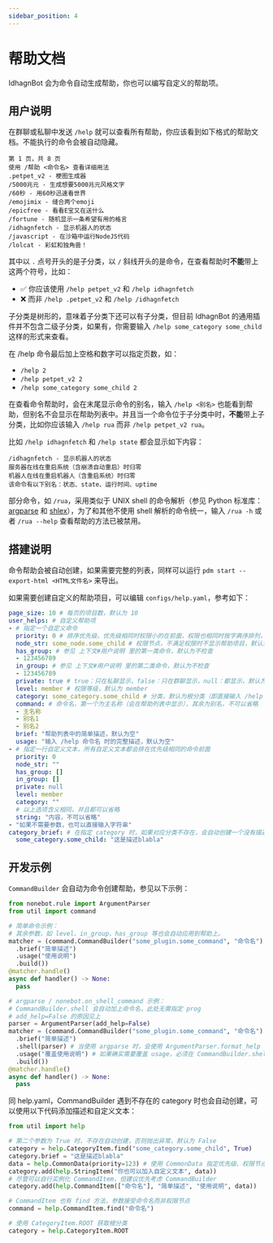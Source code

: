 ```yaml
---
sidebar_position: 4
---
```


# 帮助文档
IdhagnBot 会为命令自动生成帮助，你也可以编写自定义的帮助项。

## 用户说明
在群聊或私聊中发送 `/help` 就可以查看所有帮助，你应该看到如下格式的帮助文档。不能执行的命令会被自动隐藏。
```
第 1 页，共 8 页
使用 /帮助 <命令名> 查看详细用法
.petpet_v2 - 梗图生成器
/5000兆元 - 生成想要5000兆元风格文字
/60秒 - 用60秒迅速看世界
/emojimix - 缝合两个emoji
/epicfree - 看看E宝又在送什么
/fortune - 随机显示一条希望有用的格言
/idhagnfetch - 显示机器人的状态
/javascript - 在沙箱中运行NodeJS代码
/lolcat - 彩虹和独角兽！
```

其中以 `.` 点号开头的是子分类，以 `/` 斜线开头的是命令，在查看帮助时**不能**带上这两个符号，比如：
* ✅ 你应该使用 `/help petpet_v2` 和 `/help idhagnfetch`
* ❌ 而非 `/help .petpet_v2` 和 `/help /idhagnfetch`

子分类是树形的，意味着子分类下还可以有子分类，但目前 IdhagnBot 的通用插件并不包含二级子分类，如果有，你需要输入 `/help some_category some_child` 这样的形式来查看。

在 /help 命令最后加上空格和数字可以指定页数，如：
* `/help 2`
* `/help petpet_v2 2`
* `/help some_category some_child 2`

在查看命令帮助时，会在末尾显示命令的别名，输入 `/help <别名>` 也能看到帮助，但别名不会显示在帮助列表中。并且当一个命令位于子分类中时，**不能**带上子分类，比如你应该输入 `/help rua` 而非 `/help petpet_v2 rua`。

比如 `/help idhagnfetch` 和 `/help state` 都会显示如下内容：
```
/idhagnfetch - 显示机器人的状态
服务器在线在重启系统（含崩溃自动重启）时归零
机器人在线在重启机器人（含重启系统）时归零
该命令有以下别名：状态、state、运行时间、uptime
```

部分命令，如 <PlaceholderLink href="/docs/guide/plugins/petpet_v2">`/rua`</PlaceholderLink>，采用类似于 UNIX shell 的命令解析（参见 Python 标准库：[argparse](https://docs.python.org/zh-cn/3/library/argparse.html) 和 [shlex](https://docs.python.org/zh-cn/3/library/shlex.html)），为了和其他不使用 shell 解析的命令统一，输入 `/rua -h` 或者 `/rua --help` 查看帮助的方法已被禁用。

## 搭建说明
命令帮助会被自动创建，如果需要完整的列表，同样可以运行 `pdm start --export-html <HTML文件名>` 来导出。

如果需要创建自定义的帮助项目，可以编辑 `configs/help.yaml`，参考如下：
```yaml
page_size: 10 # 每页的项目数，默认为 10
user_helps: # 自定义帮助项
- # 指定一个自定义命令
  priority: 0 # 排序优先级，优先级相同时权限小的在前面，权限也相同时按字典序排列，默认为 0
  node_str: some_node.some_child # 权限节点，不满足权限时不显示帮助项目，默认为不检查
  has_group: # 参见 上下文#用户说明 里的第一类命令，默认为不检查
  - 123456789
  in_group: # 参见 上下文#用户说明 里的第二类命令，默认为不检查
  - 123456789
  private: true # true：只在私聊显示，false：只在群聊显示，null：都显示，默认为 null
  level: member # 权限等级，默认为 member
  category: some_category.some_child # 分类，默认为根分类（即直接输入 /help 显示的分类）
  command: # 命令名，第一个为主名称（会在帮助列表中显示），其余为别名，不可以省略
  - 主名称
  - 别名1
  - 别名2
  brief: "帮助列表中的简单描述，默认为空"
  usage: "输入 /help 命令名 时的完整描述，默认为空"
- # 指定一行自定义文本，所有自定义文本都会排在优先级相同的命令前面
  priority: 0
  node_str: ""
  has_group: []
  in_group: []
  private: null
  level: member
  category: ""
  # 以上选项含义相同，并且都可以省略
  string: "内容，不可以省略"
- "如果不需要参数，也可以直接输入字符串"
category_brief: # 在指定 category 时，如果对应分类不存在，会自动创建一个没有描述的分类，可以在这里指定描述
  some_category.some_child: "这是描述blabla"
```

## 开发示例
`CommandBuilder` 会自动为命令创建帮助，参见以下示例：
```python
from nonebot.rule import ArgumentParser
from util import command

# 简单命令示例：
# 其余参数，如 level、in_group、has_group 等也会自动应用到帮助上。
matcher = (command.CommandBuilder("some_plugin.some_command", "命令名")
  .brief("简单描述")
  .usage("使用说明")
  .build())
@matcher.handle()
async def handler() -> None:
  pass

# argparse / nonebot.on_shell_command 示例：
# CommandBuilder.shell 会自动加上命令名，此处无需指定 prog
# add_help=False 的原因见上
parser = ArgumentParser(add_help=False)
matcher = (command.CommandBuilder("some_plugin.some_command", "命令名")
  .brief("简单描述")
  .shell(parser) # 当使用 argparse 时，会使用 ArgumentParser.format_help 自动创建 usage
  .usage("覆盖使用说明") # 如果确实需要覆盖 usage，必须在 CommandBuilder.shell 之后
  .build())
@matcher.handle()
async def handler() -> None:
  pass
```

同 help.yaml，CommandBuilder 遇到不存在的 category 时也会自动创建，可以使用以下代码添加描述和自定义文本：
```python
from util import help

# 第二个参数为 True 时，不存在自动创建，否则抛出异常，默认为 False
category = help.CategoryItem.find("some_category.some_child", True)
category.brief = "这是描述blabla"
data = help.CommonData(priority=123) # 使用 CommonData 指定优先级、权限节点等，也可以不指定
category.add(help.StringItem("你也可以加入自定义文本", data))
# 尽管可以自行实例化 CommandItem，但建议优先考虑 CommandBuilder
category.add(help.CommandItem(["命令名"], "简单描述", "使用说明", data))

# CommandItem 也有 find 方法，参数接受命令名而非权限节点
command = help.CommandItem.find("命令名")

# 使用 CategoryItem.ROOT 获取根分类
category = help.CategoryItem.ROOT
```
